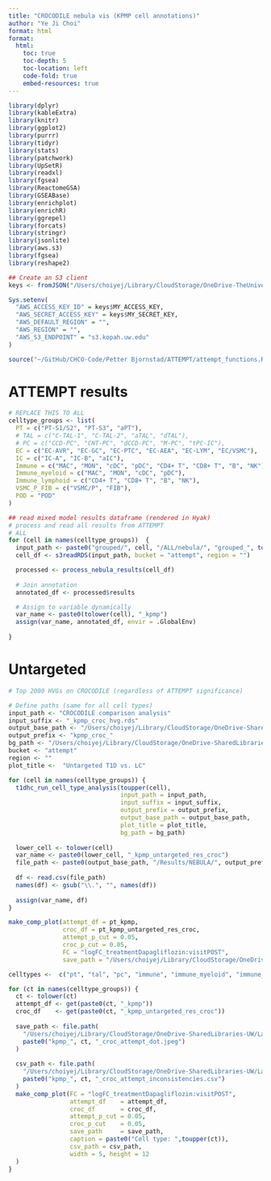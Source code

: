 ```yaml
---
title: "CROCODILE nebula vis (KPMP cell annotations)"
author: "Ye Ji Choi"
format: html
format: 
  html:
    toc: true
    toc-depth: 5
    toc-location: left
    code-fold: true
    embed-resources: true
---
```


```r
library(dplyr)
library(kableExtra)
library(knitr)
library(ggplot2)
library(purrr)
library(tidyr)
library(stats)
library(patchwork)
library(UpSetR)
library(readxl)
library(fgsea)
library(ReactomeGSA)
library(GSEABase)
library(enrichplot)
library(enrichR)
library(ggrepel)
library(forcats)
library(stringr)
library(jsonlite)
library(aws.s3)
library(fgsea)
library(reshape2)
```

```r
## Create an S3 client
keys <- fromJSON("/Users/choiyej/Library/CloudStorage/OneDrive-TheUniversityofColoradoDenver/Bjornstad Pyle Lab/keys.json")

Sys.setenv(
  "AWS_ACCESS_KEY_ID" = keys$MY_ACCESS_KEY,
  "AWS_SECRET_ACCESS_KEY" = keys$MY_SECRET_KEY,
  "AWS_DEFAULT_REGION" = "",
  "AWS_REGION" = "",
  "AWS_S3_ENDPOINT" = "s3.kopah.uw.edu"
)

source("~/GitHub/CHCO-Code/Petter Bjornstad/ATTEMPT/attempt_functions.R")
```

# ATTEMPT results

```r
# REPLACE THIS TO ALL
celltype_groups <- list(
  PT = c("PT-S1/S2", "PT-S3", "aPT"),
  # TAL = c("C-TAL-1", "C-TAL-2", "aTAL", "dTAL"),
  # PC = c("CCD-PC", "CNT-PC", "dCCD-PC", "M-PC", "tPC-IC"),
  EC = c("EC-AVR", "EC-GC", "EC-PTC", "EC-AEA", "EC-LYM", "EC/VSMC"),
  IC = c("IC-A", "IC-B", "aIC"),
  Immune = c("MAC", "MON", "cDC", "pDC", "CD4+ T", "CD8+ T", "B", "NK"),
  Immune_myeloid = c("MAC", "MON", "cDC", "pDC"),
  Immune_lymphoid = c("CD4+ T", "CD8+ T", "B", "NK"),
  VSMC_P_FIB = c("VSMC/P", "FIB"),
  POD = "POD"
)

## read mixed model results dataframe (rendered in Hyak)
# process and read all results from ATTEMPT
# ALL
for (cell in names(celltype_groups))  {
  input_path <- paste0("grouped/", cell, "/ALL/nebula/", "grouped_", tolower(cell), "_kpmp_attempt_nebula_res_reml_pooled.rds")
  cell_df <- s3readRDS(input_path, bucket = "attempt", region = "")

  processed <- process_nebula_results(cell_df)
  
  # Join annotation
  annotated_df <- processed$results

  # Assign to variable dynamically
  var_name <- paste0(tolower(cell), "_kpmp")
  assign(var_name, annotated_df, envir = .GlobalEnv)
  
}
```

# Untargeted

```r
# Top 2000 HVGs on CROCODILE (regardless of ATTEMPT significance)

# Define paths (same for all cell types)
input_path <- "CROCODILE comparison analysis"
input_suffix <- "_kpmp_croc_hvg.rds"
output_base_path <- "/Users/choiyej/Library/CloudStorage/OneDrive-SharedLibraries-UW/Laura Pyle - Bjornstad/Biostatistics Core Shared Drive/CROCODILE"
output_prefix <- "kpmp_croc_"
bg_path <- "/Users/choiyej/Library/CloudStorage/OneDrive-SharedLibraries-UW/Laura Pyle - Bjornstad/Biostatistics Core Shared Drive/GSEA"
bucket <- "attempt"
region <- ""
plot_title <-  "Untargeted T1D vs. LC"

for (cell in names(celltype_groups)) {
  t1dhc_run_cell_type_analysis(toupper(cell), 
                               input_path = input_path,
                               input_suffix = input_suffix,
                               output_prefix = output_prefix,
                               output_base_path = output_base_path,
                               plot_title = plot_title,
                               bg_path = bg_path)
  
  lower_cell <- tolower(cell)
  var_name <- paste0(lower_cell, "_kpmp_untargeted_res_croc")
  file_path <- paste0(output_base_path, "/Results/NEBULA/", output_prefix, lower_cell, "_nebula_res.csv")
  
  df <- read.csv(file_path)
  names(df) <- gsub("\\.", "", names(df))
  
  assign(var_name, df)
}
```

```r
make_comp_plot(attempt_df = pt_kpmp,
               croc_df = pt_kpmp_untargeted_res_croc,
               attempt_p_cut = 0.05, 
               croc_p_cut = 0.05, 
               FC = "logFC_treatmentDapagliflozin:visitPOST",
               save_path = "/Users/choiyej/Library/CloudStorage/OneDrive-SharedLibraries-UW/Laura Pyle - Bjornstad/Biostatistics Core Shared Drive/ATTEMPT/Results/Figures/CROCODILE comparison/kpmp_pt_croc_attempt_dot.jpeg")
```

```r
celltypes <-  c("pt", "tal", "pc", "immune", "immune_myeloid", "immune_lymphoid", "ic", "ec", "fibvsmcp", "pod")

for (ct in names(celltype_groups)) {
  ct <- tolower(ct)
  attempt_df <- get(paste0(ct, "_kpmp"))
  croc_df    <- get(paste0(ct, "_kpmp_untargeted_res_croc"))
  
  save_path <- file.path(
    "/Users/choiyej/Library/CloudStorage/OneDrive-SharedLibraries-UW/Laura Pyle - Bjornstad/Biostatistics Core Shared Drive/ATTEMPT/Results/Figures/CROCODILE comparison",
    paste0("kpmp_", ct, "_croc_attempt_dot.jpeg")
  )
  
  csv_path <- file.path(
    "/Users/choiyej/Library/CloudStorage/OneDrive-SharedLibraries-UW/Laura Pyle - Bjornstad/Biostatistics Core Shared Drive/ATTEMPT/Results/CROCODILE comparison analysis/inconsistencies",
    paste0("kpmp_", ct, "_croc_attempt_inconsistencies.csv")
  )  
  make_comp_plot(FC = "logFC_treatmentDapagliflozin:visitPOST",
                 attempt_df    = attempt_df,
                 croc_df       = croc_df,
                 attempt_p_cut = 0.05,
                 croc_p_cut    = 0.05,
                 save_path     = save_path,
                 caption = paste0("Cell type: ",toupper(ct)),
                 csv_path = csv_path,
                 width = 5, height = 12
  )
}
```

